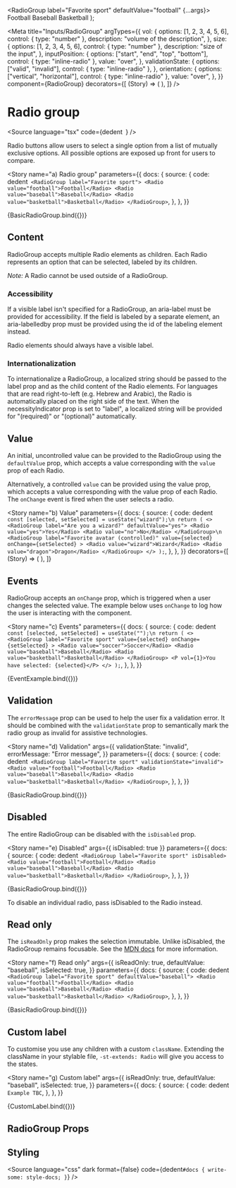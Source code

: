 
  <RadioGroup label="Favorite sport" defaultValue="football" {...args}>
    <Radio value="football">Football</Radio>
    <Radio value="baseball">Baseball</Radio>
    <Radio value="basketball">Basketball</Radio>
  </RadioGroup>
);

<Meta
  title="Inputs/RadioGroup"
  argTypes={{
    vol: {
      options: [1, 2, 3, 4, 5, 6],
      control: { type: "number" },
      description: "volume of the description",
    },
    size: {
      options: [1, 2, 3, 4, 5, 6],
      control: { type: "number" },
      description: "size of the input",
    },
    inputPosition: {
      options: ["start", "end", "top", "bottom"],
      control: { type: "inline-radio" },
      value: "over",
    },
    validationState: {
      options: ["valid", "invalid"],
      control: { type: "inline-radio" },
    },
    orientation: {
      options: ["vertical", "horizontal"],
      control: { type: "inline-radio" },
      value: "over",
    },
  }}
  component={RadioGroup}
  decorators={[
    (Story) => (
      <StoryGrid minWidth="150px" gap="8px">
        <Story />
      </StoryGrid>
    ),
  ]}
/>

# Radio group

<Source
  language="tsx"
  code={dedent`
  `}
/>

Radio buttons allow users to select a single option from a list of mutually exclusive options. All possible options are exposed up front for users to compare.

<Story
  name="a) Radio group"
  parameters={{
    docs: {
      source: {
        code: dedent`
  <RadioGroup label="Favorite sport">
    <Radio value="football">Football</Radio>
    <Radio value="baseball">Baseball</Radio>
    <Radio value="basketball">Basketball</Radio>
  </RadioGroup>`,
      },
    },
  }}
>
  {BasicRadioGroup.bind({})}
</Story>

<Source language="tsx" id="inputs-radiogroup--a-radio-group" />

## Content

RadioGroup accepts multiple Radio elements as children. Each Radio represents an option that can be selected, labeled by its children.

_Note:_ A Radio cannot be used outside of a RadioGroup.

### Accessibility

If a visible label isn't specified for a RadioGroup, an aria-label must be provided for accessibility. If the field is labeled by a separate element, an aria-labelledby prop must be provided using the id of the labeling element instead.

Radio elements should always have a visible label.

### Internationalization

To internationalize a RadioGroup, a localized string should be passed to the label prop and as the child content of the Radio elements. For languages that are read right-to-left (e.g. Hebrew and Arabic), the Radio is automatically placed on the right side of the text. When the necessityIndicator prop is set to "label", a localized string will be provided for "(required)" or "(optional)" automatically.

## Value

An initial, uncontrolled value can be provided to the RadioGroup using the `defaultValue` prop, which accepts a value corresponding with the `value` prop of each Radio.

Alternatively, a controlled `value` can be provided using the value prop, which accepts a value corresponding with the value prop of each Radio. The `onChange` event is fired when the user selects a radio.

<Story
  name="b) Value"
  parameters={{
    docs: {
      source: {
        code: dedent`
  const [selected, setSelected] = useState("wizard");\n
  return (
    <>
      <RadioGroup label="Are you a wizard?" defaultValue="yes">
        <Radio value="yes">Yes</Radio>
        <Radio value="no">No</Radio>
      </RadioGroup>\n
      <RadioGroup
        label="Favorite avatar (controlled)"
        value={selected}
        onChange={setSelected}
      >
        <Radio value="wizard">Wizard</Radio>
        <Radio value="dragon">Dragon</Radio>
      </RadioGroup>
    </>
  );`,
      },
    },
  }}
  decorators={[
    (Story) => (
      <StoryGrid cols="1fr 1fr">
        <Story />
      </StoryGrid>
    ),
  ]}
>
  <ValueExample />
</Story>

<Source language="tsx" id="inputs-radiogroup--b-value" />

## Events

RadioGroup accepts an `onChange` prop, which is triggered when a user changes the selected value. The example below uses `onChange` to log how the user is interacting with the component.

<Story
  name="c) Events"
  parameters={{
    docs: {
      source: {
        code: dedent`
  const [selected, setSelected] = useState("");\n
  return (
    <>
      <RadioGroup
        label="Favorite sport"
        value={selected}
        onChange={setSelected}
      >
        <Radio value="soccer">Soccer</Radio>
        <Radio value="baseball">Baseball</Radio>
        <Radio value="basketball">Basketball</Radio>
      </RadioGroup>
      <P vol={1}>You have selected: {selected}</P>
    </>
  );`,
      },
    },
  }}
>
  {EventExample.bind({})}
</Story>

<Source language="tsx" id="inputs-radiogroup--c-events" />

## Validation

The `errorMessage` prop can be used to help the user fix a validation error. It should be combined with the `validationState` prop to semantically mark the radio group as invalid for assistive technologies.

<Story
  name="d) Validation"
  args={{
    validationState: "invalid",
    errorMessage: "Error message",
  }}
  parameters={{
    docs: {
      source: {
        code: dedent`
  <RadioGroup label="Favorite sport" validationState="invalid">
    <Radio value="football">Football</Radio>
    <Radio value="baseball">Baseball</Radio>
    <Radio value="basketball">Basketball</Radio>
  </RadioGroup>`,
      },
    },
  }}
>
  {BasicRadioGroup.bind({})}
</Story>

<Source language="tsx" id="inputs-radiogroup--d-validation" />

## Disabled

The entire RadioGroup can be disabled with the `isDisabled` prop.

<Story
  name="e) Disabled"
  args={{ isDisabled: true }}
  parameters={{
    docs: {
      source: {
        code: dedent`
  <RadioGroup label="Favorite sport" isDisabled>
    <Radio value="football">Football</Radio>
    <Radio value="baseball">Baseball</Radio>
    <Radio value="basketball">Basketball</Radio>
  </RadioGroup>`,
      },
    },
  }}
>
  {BasicRadioGroup.bind({})}
</Story>

<Source language="tsx" id="inputs-radiogroup--e-disabled" />

To disable an individual radio, pass isDisabled to the Radio instead.

## Read only

The `isReadOnly` prop makes the selection immutable. Unlike isDisabled, the RadioGroup remains focusable. See the [MDN docs](https://developer.mozilla.org/en-US/docs/Web/HTML/Attributes/readonly) for more information.

<Story
  name="f) Read only"
  args={{
    isReadOnly: true,
    defaultValue: "baseball",
    isSelected: true,
  }}
  parameters={{
    docs: {
      source: {
        code: dedent`
  <RadioGroup label="Favorite sport" defaultValue="baseball">
    <Radio value="football">Football</Radio>
    <Radio value="baseball">Baseball</Radio>
    <Radio value="basketball">Basketball</Radio>
  </RadioGroup>`,
      },
    },
  }}
>
  {BasicRadioGroup.bind({})}
</Story>

<Source language="tsx" id="inputs-radiogroup--f-read-only" />

## Custom label

To customise you use any children with a custom `className`. Extending the className in your stylable file, `-st-extends: Radio` will give you access to the states.

<Story
  name="g) Custom label"
  args={{
    isReadOnly: true,
    defaultValue: "baseball",
    isSelected: true,
  }}
  parameters={{
    docs: {
      source: {
        code: dedent`
Example TBC`,
      },
    },
  }}
>
  {CustomLabel.bind({})}
</Story>

<Source language="tsx" id="inputs-radiogroup--g-custom-label" />

## RadioGroup Props

<ArgsTable of={RadioGroup} />

## Styling

<Source
  language="css"
  dark
  format={false}
  code={dedent`
    #docs {
      write-some: style-docs;
    }
  `}
/>

